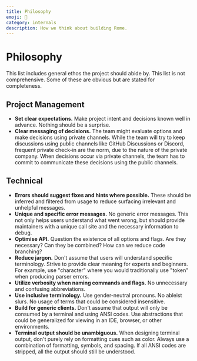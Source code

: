 ```yaml
---
title: Philosophy
emoji: 💭
category: internals
description: How we think about building Rome.
---
```


# Philosophy

This list includes general ethos the project should abide by. This list is not comprehensive. Some of these are obvious but are stated for completeness.

## Project Management

- **Set clear expectations.** Make project intent and decisions known well in advance. Nothing should be a surprise.
- **Clear messaging of decisions.** The team might evaluate options and make decisions using private channels. While the team will try to keep discussions
  using public channels like GitHub Discussions or Discord, frequent private check-in are the norm, due to the nature of the private company.
  When decisions occur via private channels, the team has to commit to communicate these decisions using the public channels.

## Technical

- **Errors should suggest fixes and hints where possible.** These should be inferred and filtered from usage to reduce surfacing irrelevant and unhelpful messages.
- **Unique and specific error messages.** No generic error messages. This not only helps users understand what went wrong, but should provide maintainers with a unique call site and the necessary information to debug.
- **Optimise API.** Question the existence of all options and flags. Are they necessary? Can they be combined? How can we reduce code branching?
- **Reduce jargon.** Don't assume that users will understand specific terminology. Strive to provide clear meaning for experts and beginners. For example, use "character" where you would traditionally use "token" when producing parser errors.
- **Utilize verbosity when naming commands and flags.** No unnecessary and confusing abbreviations.
- **Use inclusive terminology.** Use gender-neutral pronouns. No ableist slurs. No usage of terms that could be considered insensitive.
- **Build for generic clients.** Don't assume that output will only be consumed by a terminal and using ANSI codes. Use abstractions that could be generalized for viewing in an IDE, browser, or other environments.
- **Terminal output should be unambiguous.** When designing terminal output, don't purely rely on formatting cues such as color. Always use a combination of formatting, symbols, and spacing. If all ANSI codes are stripped, all the output should still be understood.
